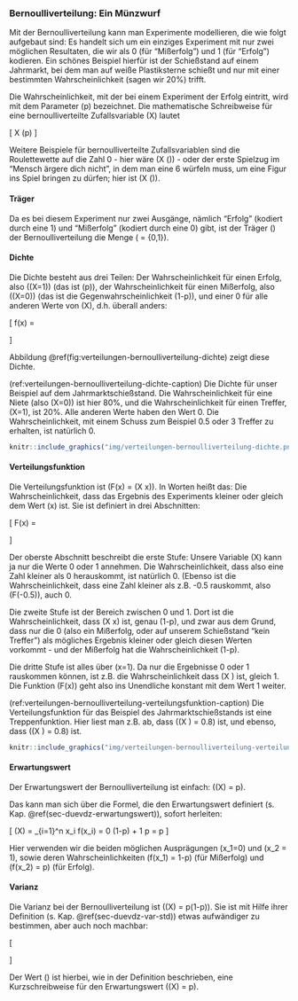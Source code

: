 ### Bernoulliverteilung: Ein Münzwurf {#sec-bernoulliverteilung}

Mit der Bernoulliverteilung kann man Experimente modellieren, die wie folgt aufgebaut sind: Es handelt sich um ein einziges Experiment mit nur zwei möglichen Resultaten, die wir als 0 (für "Mißerfolg") und 1 (für "Erfolg") kodieren. Ein schönes Beispiel hierfür ist der Schießstand auf einem Jahrmarkt, bei dem man auf weiße Plastiksterne schießt und nur mit einer bestimmten Wahrscheinlichkeit (sagen wir 20%) trifft.

Die Wahrscheinlichkeit, mit der bei einem Experiment der Erfolg eintritt, wird mit dem Parameter \(p\) bezeichnet. Die mathematische Schreibweise für eine bernoulliverteilte Zufallsvariable \(X\) lautet

\[ X \sim \text{Be}(p) \]

Weitere Beispiele für bernoulliverteilte Zufallsvariablen sind die Roulettewette auf die Zahl 0 - hier wäre \(X \sim \text{Be}(\frac{1}{37})\) - oder der erste Spielzug im "Mensch ärgere dich nicht", in dem man eine 6 würfeln muss, um eine Figur ins Spiel bringen zu dürfen; hier ist \(X \sim \text{Be}(\frac{1}{6})\).

#### Träger {-}

Da es bei diesem Experiment nur zwei Ausgänge, nämlich "Erfolg" (kodiert durch eine 1) und "Mißerfolg" (kodiert durch eine 0) gibt, ist der Träger \(\mathcal{T}\) der Bernoulliverteilung die Menge \(\mathcal{T} = \{0,1\}\).

#### Dichte {-}

Die Dichte besteht aus drei Teilen: Der Wahrscheinlichkeit für einen Erfolg, also \(\mathbb{P}(X=1)\) (das ist \(p\)), der Wahrscheinlichkeit für einen Mißerfolg, also \(\mathbb{P}(X=0)\) (das ist die Gegenwahrscheinlichkeit \(1-p\)), und einer 0 für alle anderen Werte von \(X\), d.h. überall anders:

\[ f(x) = \begin{cases} p, & x = 1 \\ 1-p, & x=0 \\ 0, &\text{sonst} \end{cases} \]

Abbildung \@ref(fig:verteilungen-bernoulliverteilung-dichte) zeigt diese Dichte.

(ref:verteilungen-bernoulliverteilung-dichte-caption) Die Dichte für unser Beispiel auf dem Jahrmarktschießstand. Die Wahrscheinlichkeit für eine Niete (also \(X=0\)) ist hier 80%, und die Wahrscheinlichkeit für einen Treffer, \(X=1\), ist 20%. Alle anderen Werte haben den Wert 0. Die Wahrscheinlichkeit, mit einem Schuss zum Beispiel 0.5 oder 3 Treffer zu erhalten, ist natürlich 0.

```r
knitr::include_graphics("img/verteilungen-bernoulliverteilung-dichte.png")
```

#### Verteilungsfunktion {-}

Die Verteilungsfunktion ist \(F(x) = \mathbb{P}(X \leq x)\). In Worten heißt das: Die Wahrscheinlichkeit, dass das Ergebnis des Experiments kleiner oder gleich dem Wert \(x\) ist. Sie ist definiert in drei Abschnitten:

\[ F(x) = \begin{cases} 0, & x < 0 \\ 1-p, & x>=0 \, \text{und} \, x<1 \\ 1, & x \geq 1 \end{cases} \]

Der oberste Abschnitt beschreibt die erste Stufe: Unsere Variable \(X\) kann ja nur die Werte 0 oder 1 annehmen. Die Wahrscheinlichkeit, dass also eine Zahl kleiner als 0 herauskommt, ist natürlich 0. (Ebenso ist die Wahrscheinlichkeit, dass eine Zahl kleiner als z.B. -0.5 rauskommt, also \(F(-0.5)\), auch 0.

Die zweite Stufe ist der Bereich zwischen 0 und 1. Dort ist die Wahrscheinlichkeit, dass \(X \leq x\) ist, genau \(1-p\), und zwar aus dem Grund, dass nur die 0 (also ein Mißerfolg, oder auf unserem Schießstand "kein Treffer") als mögliches Ergebnis kleiner oder gleich diesen Werten vorkommt - und der Mißerfolg hat die Wahrscheinlichkeit \(1-p\).

Die dritte Stufe ist alles über \(x=1\). Da nur die Ergebnisse 0 oder 1 rauskommen können, ist z.B. die Wahrscheinlichkeit dass \(X \leq 5\) ist, gleich 1. Die Funktion \(F(x)\) geht also ins Unendliche konstant mit dem Wert 1 weiter.

(ref:verteilungen-bernoulliverteilung-verteilungsfunktion-caption) Die Verteilungsfunktion für das Beispiel des Jahrmarktschießstands ist eine Treppenfunktion. Hier liest man z.B. ab, dass \(\mathbb{P}(X \leq 0) = 0.8\) ist, und ebenso, dass \(\mathbb{P}(X \leq 0.5) = 0.8\) ist.

```r
knitr::include_graphics("img/verteilungen-bernoulliverteilung-verteilungsfunktion.png")
```

#### Erwartungswert {-}

Der Erwartungswert der Bernoulliverteilung ist einfach: \(\mathbb{E}(X) = p\).

Das kann man sich über die Formel, die den Erwartungswert definiert (s. Kap. \@ref(sec-duevdz-erwartungswert)), sofort herleiten:

\[ \mathbb{E}(X) = \sum_{i=1}^n x_i f(x_i) = 0 \cdot (1-p) + 1 \cdot p = p \]

Hier verwenden wir die beiden möglichen Ausprägungen \(x_1=0\) und \(x_2 = 1\), sowie deren Wahrscheinlichkeiten \(f(x_1) = 1-p\) (für Mißerfolg) und \(f(x_2) = p\) (für Erfolg).

#### Varianz {-}

Die Varianz bei der Bernoulliverteilung ist \(\mathbb{V}(X) = p(1-p)\). Sie ist mit Hilfe ihrer Definition (s. Kap. \@ref(sec-duevdz-var-std)) etwas aufwändiger zu bestimmen, aber auch noch machbar:

\[ \begin{aligned} \mathbb{V}(X) &= \sum_{i=1}^n (x_i - \mu)^2 f(x_i) \\&=(x_1-p)^2 \cdot (1-p) + (x_2 - p)^2 \cdot p\\&=p^2 (1-p) + (1-p)^2 p \\&=(p^2 - p^3) + (1^2-2p+p^2)\cdot p \\&=p^2 - p^3 + p - 2p^2 + p^3 \\&=p - p^2 \\&=p(1-p) \end{aligned} \]

Der Wert \(\mu\) ist hierbei, wie in der Definition beschrieben, eine Kurzschreibweise für den Erwartungswert \(\mathbb{E}(X) = p\).